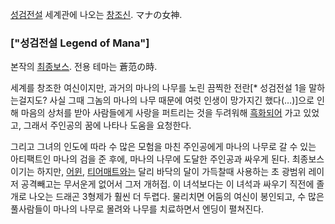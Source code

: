 [[성검전설]] 세계관에 나오는 [[창조신]]. マナの女神.

=== ["성검전설 Legend of Mana"] ===
본작의 [[최종보스]]. 전용 테마는 蒼范の時.

세계를 창조한 여신이지만, 과거의 마나의 나무를 노린 끔찍한 전란[* 성검전설 1을 말하는걸지도? 사실 그때 그놈의 마나의 나무 때문에 여럿 인생이 망가지긴 했다(…)]으로 인해 마음의 상처를 받아 사람들에게 사랑을 퍼트리는 것을 두려워해 [[흑화]]되어 가고 있었고, 그래서 주인공의 꿈에 나타나 도움을 요청한다. 

그리고 그녀의 인도에 따라 수 많은 모험을 마친 주인공에게 마나의 나무로 갈 수 있는 아티팩트인 마나의 검을 준 후에, 마나의 나무에 도달한 주인공과 싸우게 된다.
{{{#!html
<iframe width="425" height="349" src="http://www.youtube.com/embed/7zToBtqqKE4" frameborder="0" allowfullscreen></iframe>
}}}
최종보스이기는 하지만, [[어윈]], [[티어매트]]와는 달리 바닥의 달이 가득찰때 사용하는 초 광범위 레이저 공격빼고는 무서운게 없어서 그저 개허접. 이 녀석보다는 이 녀석과 싸우기 직전에 졸개로 나오는 드래곤 3형제가 훨씬 더 두렵다. 
{{{#!html
<iframe width="425" height="349" src="http://www.youtube.com/embed/wAYFw-YW4TQ" frameborder="0" allowfullscreen></iframe>
}}}
물리치면 어둠의 여신이 봉인되고, 수 많은 풀사람들이 마나의 나무로 몰려와 나무를 치료하면서 엔딩이 펼쳐진다.
